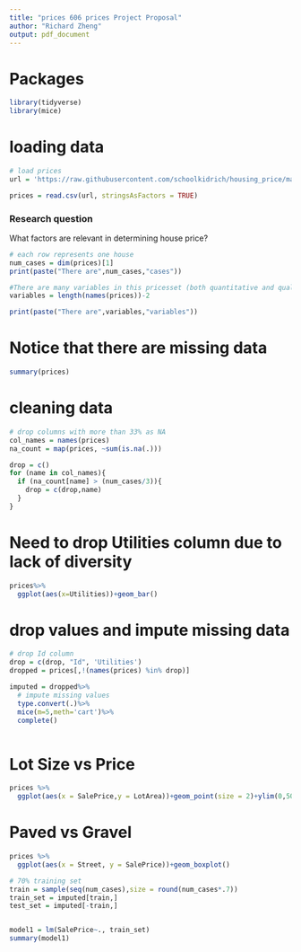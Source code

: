 ---
title: "prices 606 prices Project Proposal"
author: "Richard Zheng"
output: pdf_document
---

# Packages

```{r}
library(tidyverse)
library(mice)
```

# loading data

```{r setup, echo=TRUE, results='hide', warning=FALSE, message=FALSE}
# load prices
url = 'https://raw.githubusercontent.com/schoolkidrich/housing_price/main/train.csv'

prices = read.csv(url, stringsAsFactors = TRUE)
```


### Research question 

What factors are relevant in determining house price? 


```{r}
# each row represents one house 
num_cases = dim(prices)[1]
print(paste("There are",num_cases,"cases"))
```


```{r}
#There are many variables in this pricesset (both quantitative and qualitative ones). I will try to use as many as possible 
variables = length(names(prices))-2

print(paste("There are",variables,"variables"))

```

# Notice that there are missing data

```{r}
summary(prices)
```

# cleaning data

```{r}
# drop columns with more than 33% as NA
col_names = names(prices)
na_count = map(prices, ~sum(is.na(.)))

drop = c()
for (name in col_names){
  if (na_count[name] > (num_cases/3)){
    drop = c(drop,name)
  }
}
```

# Need to drop Utilities column due to lack of diversity

```{r}
prices%>% 
  ggplot(aes(x=Utilities))+geom_bar()
```

# drop values and impute missing data

```{r}
# drop Id column
drop = c(drop, "Id", 'Utilities')
dropped = prices[,!(names(prices) %in% drop)]

imputed = dropped%>%
  # impute missing values
  type.convert(.)%>%
  mice(m=5,meth='cart')%>%
  complete()



```


# Lot Size vs Price

```{r}
prices %>% 
  ggplot(aes(x = SalePrice,y = LotArea))+geom_point(size = 2)+ylim(0,50000)
```

# Paved vs Gravel

```{r}
prices %>%
  ggplot(aes(x = Street, y = SalePrice))+geom_boxplot()
```



```{r}
# 70% training set
train = sample(seq(num_cases),size = round(num_cases*.7))
train_set = imputed[train,]
test_set = imputed[-train,]


model1 = lm(SalePrice~., train_set)
summary(model1)

```

